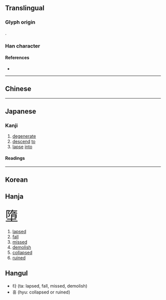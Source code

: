 {{also|墮}}
{{character info/new}}
==Translingual==

===Glyph origin===
{{Han etym}}
{{Han compound|陏|土|c1=p|c2=s|ls=psc}}.

{{Han simp|墮|f=工|t=&nbsp;}}

===Han character===
{{Han char|rn=32|rad=土|as=09|sn=12|four=|canj=NBG,XXNBG|ids=⿱陏土}}

====References====
* {{Han ref|kx=0234.271|hdz=10459.030|uh=5815|ud=22549}}

----

==Chinese==
{{zh-see|墮}}

----

==Japanese==
{{ja-kanji forms|堕|墮}}

===Kanji===
{{ja-kanji|grade=c|rs=土08|kyu=墮}}

# [[degenerate]]
# [[descend]] [[to]]
# [[lapse]] [[into]]

====Readings====
{{ja-readings
|goon=だ
|kanon=た
|kun=お-ちる, くずす, くずれる
}}

----

==Korean==
==Hanja==
<big><big><big><big><big><big>墮</big></big></big></big></big></big>
# [[lapsed]]
# [[fall]]
# [[missed]]
# [[demolish]]
# [[collapsed]]
# [[ruined]]
==Hangul==
* 타 (ta: lapsed, fall, missed, demolish)
* 휴 (hyu: collapsed or ruined)